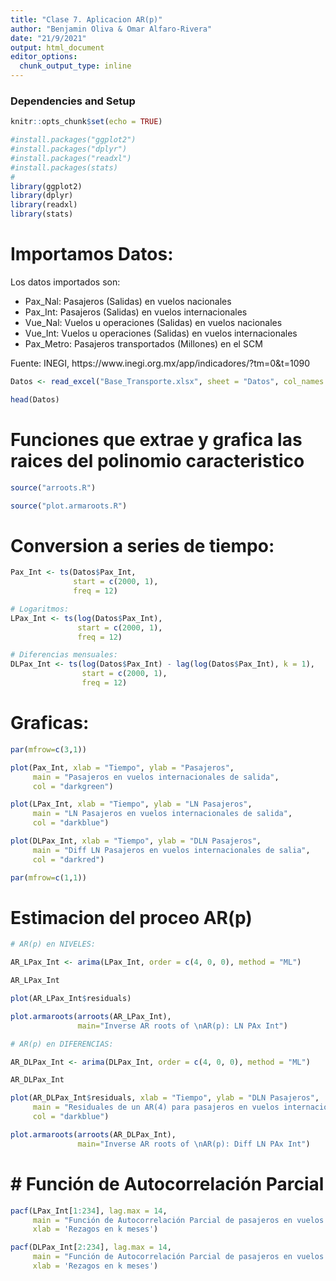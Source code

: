 ```yaml
---
title: "Clase 7. Aplicacion AR(p)"
author: "Benjamin Oliva & Omar Alfaro-Rivera"
date: "21/9/2021"
output: html_document
editor_options: 
  chunk_output_type: inline
---
```


### Dependencies and Setup
```r
knitr::opts_chunk$set(echo = TRUE)

#install.packages("ggplot2")
#install.packages("dplyr")
#install.packages("readxl")
#install.packages(stats)
# 
library(ggplot2)
library(dplyr)
library(readxl)
library(stats)

```

# Importamos Datos:

Los datos importados son:

* Pax_Nal: Pasajeros (Salidas) en vuelos nacionales
* Pax_Int: Pasajeros (Salidas) en vuelos internacionales 
* Vue_Nal: Vuelos u operaciones (Salidas) en vuelos nacionales
* Vue_Int: Vuelos u operaciones (Salidas) en vuelos internacionales
* Pax_Metro: Pasajeros transportados (Millones) en el SCM

Fuente: INEGI, https://www.inegi.org.mx/app/indicadores/?tm=0&t=1090

```r

Datos <- read_excel("Base_Transporte.xlsx", sheet = "Datos", col_names = TRUE)

head(Datos)

```

# Funciones que extrae y grafica las raices del polinomio caracteristico

```r

source("arroots.R")

source("plot.armaroots.R")

```

# Conversion a series de tiempo:

```r

Pax_Int <- ts(Datos$Pax_Int, 
              start = c(2000, 1), 
              freq = 12)

# Logaritmos:
LPax_Int <- ts(log(Datos$Pax_Int), 
               start = c(2000, 1), 
               freq = 12)

# Diferencias mensuales:
DLPax_Int <- ts(log(Datos$Pax_Int) - lag(log(Datos$Pax_Int), k = 1),
                start = c(2000, 1), 
                freq = 12)

```

# Graficas:

```r

par(mfrow=c(3,1))

plot(Pax_Int, xlab = "Tiempo", ylab = "Pasajeros",
     main = "Pasajeros en vuelos internacionales de salida",
     col = "darkgreen")

plot(LPax_Int, xlab = "Tiempo", ylab = "LN Pasajeros",
     main = "LN Pasajeros en vuelos internacionales de salida",
     col = "darkblue")

plot(DLPax_Int, xlab = "Tiempo", ylab = "DLN Pasajeros",
     main = "Diff LN Pasajeros en vuelos internacionales de salia", 
     col = "darkred")

par(mfrow=c(1,1))

```

# Estimacion del proceo AR(p)

```r

# AR(p) en NIVELES:

AR_LPax_Int <- arima(LPax_Int, order = c(4, 0, 0), method = "ML")

AR_LPax_Int

plot(AR_LPax_Int$residuals)

plot.armaroots(arroots(AR_LPax_Int), 
               main="Inverse AR roots of \nAR(p): LN PAx Int")

# AR(p) en DIFERENCIAS:

AR_DLPax_Int <- arima(DLPax_Int, order = c(4, 0, 0), method = "ML")

AR_DLPax_Int

plot(AR_DLPax_Int$residuals, xlab = "Tiempo", ylab = "DLN Pasajeros",
     main = "Residuales de un AR(4) para pasajeros en vuelos internacionales de salida",
     col = "darkblue")

plot.armaroots(arroots(AR_DLPax_Int), 
               main="Inverse AR roots of \nAR(p): Diff LN PAx Int")

```

# # Función de Autocorrelación Parcial

```r

pacf(LPax_Int[1:234], lag.max = 14,
     main = "Función de Autocorrelación Parcial de pasajeros en vuelos internacionales de salida",
     xlab = 'Rezagos en k meses')

pacf(DLPax_Int[2:234], lag.max = 14, 
     main = "Función de Autocorrelación Parcial de pasajeros en vuelos internacionales de salida",
     xlab = 'Rezagos en k meses')

```

